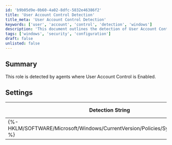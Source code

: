 ```yaml
---
id: 'b9b05d9e-0b60-4a02-8dfc-5832e46386f2'
title: 'User Account Control Detection'
title_meta: 'User Account Control Detection'
keywords: ['user', 'account', 'control', 'detection', 'windows']
description: 'This document outlines the detection of User Account Control (UAC) settings on Windows 10 systems through specific registry checks performed by agents. It includes the detection string, comparator, result, and applicable operating systems.'
tags: ['windows', 'security', 'configuration']
draft: false
unlisted: false
---
```

## Summary

This role is detected by agents where User Account Control is Enabled.

## Settings

| Detection String                                         | Comparator | Result | Applicable OS |
|---------------------------------------------------------|------------|--------|----------------|
| \{%-HKLM/SOFTWARE/Microsoft/Windows/CurrentVersion/Policies/System:EnableLUA-%} | Equals     | 1      | Windows 10     |













